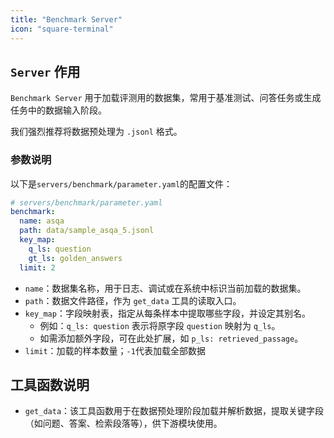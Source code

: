 ```yaml
---
title: "Benchmark Server"
icon: "square-terminal"
---
```


## `Server` 作用

`Benchmark Server` 用于加载评测用的数据集，常用于基准测试、问答任务或生成任务中的数据输入阶段。

我们强烈推荐将数据预处理为 `.jsonl` 格式。

### 参数说明

以下是`servers/benchmark/parameter.yaml`的配置文件：

```yaml
# servers/benchmark/parameter.yaml
benchmark:
  name: asqa
  path: data/sample_asqa_5.jsonl
  key_map:
    q_ls: question
    gt_ls: golden_answers
  limit: 2
```

- `name`：数据集名称，用于日志、调试或在系统中标识当前加载的数据集。
- `path`：数据文件路径，作为 `get_data` 工具的读取入口。
- `key_map`：字段映射表，指定从每条样本中提取哪些字段，并设定其别名。
  - 例如：`q_ls: question` 表示将原字段 `question` 映射为 `q_ls`。
  - 如需添加额外字段，可在此处扩展，如 `p_ls: retrieved_passage`。
- `limit`：加载的样本数量；`-1`代表加载全部数据

## 工具函数说明

- `get_data`：该工具函数用于在数据预处理阶段加载并解析数据，提取关键字段（如问题、答案、检索段落等），供下游模块使用。